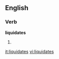 ==English==
===Verb===
'''liquidates'''
# {{third-person singular of|[[liquidate]]}}

[[it:liquidates]]
[[vi:liquidates]]